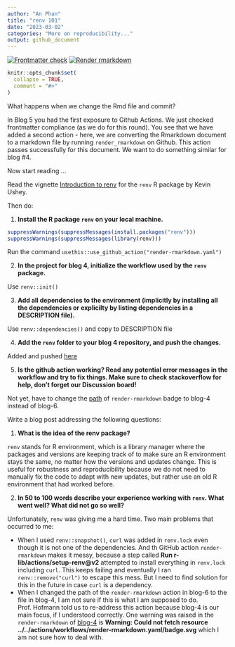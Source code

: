 ```yaml
---
author: "An Phan"
title: "renv 101"
date: "2023-03-02"
categories: "More on reproducibility..."
output: github_document
---
```


<!-- README.md is generated from README.Rmd. Please edit that file -->
<!-- badges: start -->
[![Frontmatter check](../../actions/workflows/check-yaml.yaml/badge.svg)](../../actions/workflows/check-yaml.yaml)
[![Render rmarkdown](https://github.com/Stat585-at-ISU/blog-4-anphan0828/actions/workflows/render-rmarkdown.yaml/badge.svg)](https://github.com/Stat585-at-ISU/blog-4-anphan0828/actions/workflows/render-rmarkdown.yaml)
<!-- badges: end -->

```r
knitr::opts_chunk$set(
  collapse = TRUE,
  comment = "#>"
)
```

What happens when we change the Rmd file and commit?

In Blog 5 you had the first exposure to Github Actions. 
We just checked frontmatter compliance (as we do for this round).
You see that we have added a second action - here, we are converting the Rmarkdown document to a markdown file by running `render_rmarkdown` on Github. This action passes successfully for this document. We want to do something similar for blog #4.


Now start reading ...


Read the vignette [Introduction to renv](https://rstudio.github.io/renv/articles/renv.html) for the `renv` R package by Kevin Ushey.

Then do:

1. **Install the R package `renv` on your local machine.**
```r
suppressWarnings(suppressMessages(install.packages("renv")))
suppressWarnings(suppressMessages(library(renv)))
```
Run the command `usethis::use_github_action("render-rmarkdown.yaml")`

2. **In the project for blog 4, initialize the workflow used by the `renv` package.**

Use `renv::init()`

3. **Add all dependencies to the environment (implicitly by installing all the dependencies or explicilty by listing dependencies in a DESCRIPTION file).**

Use `renv::dependencies()` and copy to DESCRIPTION file

4. **Add the `renv` folder to your blog 4 repository, and push the changes.**

Added and pushed [here](https://github.com/Stat585-at-ISU/blog-4-anphan0828)

5. **Is the github action working? Read any potential error messages in the workflow and try to fix things. Make sure to check stackoverflow for help, don't forget our Discussion board!**

Not yet, have to change the [path](https://github.com/Stat585-at-ISU/blog-4-anphan0828/actions/workflows/render-rmarkdown.yaml) of `render-rmarkdown` badge to blog-4 instead of blog-6.

Write a blog post addressing the following questions: 

1. **What is the idea of the renv package?**

`renv` stands for R environment, which is a library manager where the packages and versions are keeping track of to make sure an R environment stays the same, no matter how the versions and updates change. This is useful for robustness and reproducibility because we do not need to manually fix the code to adapt with new updates, but rather use an old R environment that had worked before. 

2. **In 50 to 100 words describe your experience working with `renv`. What went well? What did not go so well?**

Unfortunately, `renv` was giving me a hard time. Two main problems that occurred to me: 

- When I used `renv::snapshot()`, `curl` was added in `renv.lock` even though it is not one of the dependencies. And th GitHub action `render-rmarkdown` makes it messy, because a step called **Run r-lib/actions/setup-renv@v2** attempted to install everything in `renv.lock` including `curl`. This keeps failing and eventually I ran `renv::remove("curl")` to escape this mess. But I need to find solution for this in the future in case `curl` is a dependency.
- When I changed the path of the `render-rmarkdown` action in blog-6 to the file in blog-4, I am not sure if this is what I am supposed to do. Prof. Hofmann told us to re-address this action because blog-4 is our main focus, if I understood correctly. One warning was raised in the `render-rmarkdown` of [blog-4](https://github.com/Stat585-at-ISU/blog-4-anphan0828/actions/runs/4320159859/jobs/7540110286) is **Warning:  Could not fetch resource ../../actions/workflows/render-rmarkdown.yaml/badge.svg** which I am not sure how to deal with.

